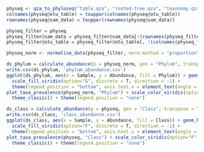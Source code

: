 ```r
```


```r
physeq <- qza_to_phyloseq("table.qza", "rooted-tree.qza", "taxonomy.qza","sample_metadata.tsv")
colnames(physeq@otu_table) = toupper(colnames(physeq@otu_table))
rownames(physeq@sam_data) = toupper(rownames(physeq@sam_data))

physeq_filter = physeq
physeq_filter@sam_data = physeq_filter@sam_data[!(rownames(physeq_filter@sam_data) %in% c('S36')), ]
physeq_filter@otu_table = physeq_filter@otu_table[, !(colnames(physeq_filter@otu_table) %in% c('S36'))]

physeq_norm <- normalise_data(physeq_filter, norm.method = "proportion")
```


```r
ds_phylum = calculate_abundance(p = physeq_norm, gen = "Phylum", transpose = T)
write.csv(ds_phylum, 'phylum_abundance.csv')
ggplot(ds_phylum, aes(x = Sample, y = Abundance, fill = Phylum)) + geom_bar(stat = 'identity') + theme_classic() +
  scale_fill_viridis(option="G", discrete = T, direction = -1) + 
  theme(legend.position = "bottom", axis.text.x = element_text(angle = 90, hjust=1, vjust = 0.5))
plot_taxa_prevalence(physeq_norm, "Phylum") + scale_color_viridis(option="G", discrete = T, direction = -1) + 
  theme_classic() + theme(legend.position = "none")

ds_class = calculate_abundance(p = physeq, gen = "Class", transpose = T)
write.csv(ds_class, 'class_abundance.csv')
ggplot(ds_class, aes(x = Sample, y = Abundance, fill = Class)) + geom_bar(stat = "identity") + theme_classic() +
  scale_fill_viridis(option="F", discrete = T, direction = -1) + 
  theme(legend.position = "bottom", axis.text.x = element_text(angle = 90, hjust=1, vjust = 0.5))
plot_taxa_prevalence(physeq, "Class") + scale_color_viridis(option="F", discrete = T, direction = -1) + 
  theme_classic() + theme(legend.position = "none")
```


```r
```


```r
```


```r
```


```r
```


```r
```

